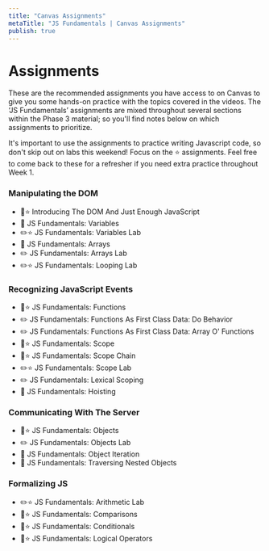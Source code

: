 ```yaml
---
title: "Canvas Assignments"
metaTitle: "JS Fundamentals | Canvas Assignments"
publish: true
---
```


# Assignments

These are the recommended assignments you have access to on Canvas to give you some hands-on practice with the topics covered in the videos. The ‘JS Fundamentals’ assignments are mixed throughout several sections within the Phase 3 material; so you'll find notes below on which assignments to prioritize.

It's important to use the assignments to practice writing Javascript code, so don't skip out on labs this weekend! Focus on the ⭐️ assignments. Feel free to come back to these for a refresher if you need extra practice throughout Week 1.

### Manipulating the DOM
- 📖⭐️ Introducing The DOM And Just Enough JavaScript
- 📖 JS Fundamentals: Variables
- ✏️⭐️ JS Fundamentals: Variables Lab
- 📖 JS Fundamentals: Arrays
- ✏️ JS Fundamentals: Arrays Lab
- ✏️⭐️ JS Fundamentals: Looping Lab

### Recognizing JavaScript Events
- 📖⭐️ JS Fundamentals: Functions
- ✏️ JS Fundamentals: Functions As First Class Data: Do Behavior
- ✏️ JS Fundamentals: Functions As First Class Data: Array O' Functions
- 📖⭐️ JS Fundamentals: Scope
- 📖⭐️ JS Fundamentals: Scope Chain
- ✏️⭐️ JS Fundamentals: Scope Lab
- ✏️ JS Fundamentals: Lexical Scoping
- 📖 JS Fundamentals: Hoisting

### Communicating With The Server
- 📖⭐️ JS Fundamentals: Objects
- ✏️ JS Fundamentals: Objects Lab
- 📖 JS Fundamentals: Object Iteration
- 📖 JS Fundamentals: Traversing Nested Objects

### Formalizing JS
- ✏️⭐️ JS Fundamentals: Arithmetic Lab
- 📖⭐️ JS Fundamentals: Comparisons
- 📖⭐️ JS Fundamentals: Conditionals
- 📖⭐️ JS Fundamentals: Logical Operators

